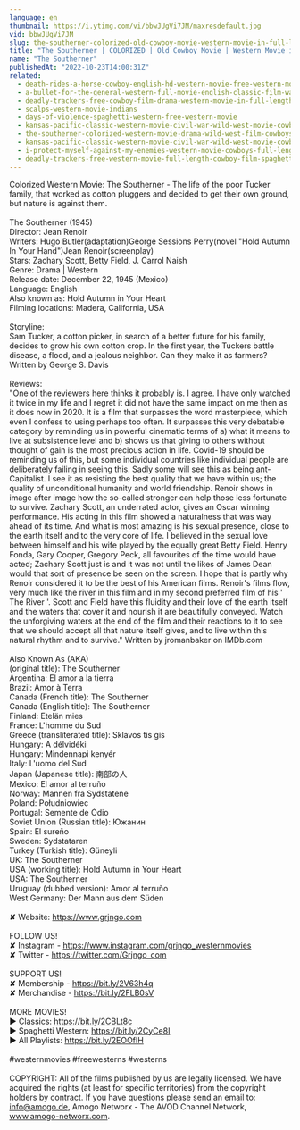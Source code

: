 ```yaml
---
language: en
thumbnail: https://i.ytimg.com/vi/bbwJUgVi7JM/maxresdefault.jpg
vid: bbwJUgVi7JM
slug: the-southerner-colorized-old-cowboy-movie-western-movie-in-full-length
title: "The Southerner | COLORIZED | Old Cowboy Movie | Western Movie in Full Length"
name: "The Southerner"
publishedAt: "2022-10-23T14:00:31Z"
related:
  - death-rides-a-horse-cowboy-english-hd-western-movie-free-western-movies
  - a-bullet-for-the-general-western-full-movie-english-classic-film-watchfree-cowboyfilm
  - deadly-trackers-free-cowboy-film-drama-western-movie-in-full-length
  - scalps-western-movie-indians
  - days-of-violence-spaghetti-western-free-western-movie
  - kansas-pacific-classic-western-movie-civil-war-wild-west-movie-cowboys
  - the-southerner-colorized-western-movie-drama-wild-west-film-cowboys
  - kansas-pacific-classic-western-movie-civil-war-wild-west-movie-cowboys
  - i-protect-myself-against-my-enemies-western-movie-cowboys-full-length-wild-west
  - deadly-trackers-free-western-movie-full-length-cowboy-film-spaghetti-western-free-movie
---
```


Colorized Western Movie: The Southerner - The life of the poor Tucker family, that worked as cotton pluggers and decided to get their own ground, but nature is against them.<br />
<br />
The Southerner (1945)<br />
Director: Jean Renoir<br />
Writers: Hugo Butler(adaptation)George Sessions Perry(novel "Hold Autumn In Your Hand")Jean Renoir(screenplay)<br />
Stars: Zachary Scott, Betty Field, J. Carrol Naish<br />
Genre: Drama | Western<br />
Release date: December 22, 1945 (Mexico)<br />
Language: English<br />
Also known as: Hold Autumn in Your Heart<br />
Filming locations: Madera, California, USA<br />
<br />
Storyline:<br />
Sam Tucker, a cotton picker, in search of a better future for his family, decides to grow his own cotton crop. In the first year, the Tuckers battle disease, a flood, and a jealous neighbor. Can they make it as farmers? Written by George S. Davis<br />
<br />
Reviews:<br />
"One of the reviewers here thinks it probably is. I agree. I have only watched it twice in my life and I regret it did not have the same impact on me then as it does now in 2020. It is a film that surpasses the word masterpiece, which even I confess to using perhaps too often. It surpasses this very debatable category by reminding us in powerful cinematic terms of a) what it means to live at subsistence level and b) shows us that giving to others without thought of gain is the most precious action in life. Covid-19 should be reminding us of this, but some individual countries like individual people are deliberately failing in seeing this. Sadly some will see this as being ant-Capitalist. I see it as resisting the best quality that we have within us; the quality of unconditional humanity and world friendship. Renoir shows in image after image how the so-called stronger can help those less fortunate to survive. Zachary Scott, an underrated actor, gives an Oscar winning performance. His acting in this film showed a naturalness that was way ahead of its time. And what is most amazing is his sexual presence, close to the earth itself and to the very core of life. I believed in the sexual love between himself and his wife played by the equally great Betty Field. Henry Fonda, Gary Cooper, Gregory Peck, all favourites of the time would have acted; Zachary Scott just is and it was not until the likes of James Dean would that sort of presence be seen on the screen. I hope that is partly why Renoir considered it to be the best of his American films. Renoir's films flow, very much like the river in this film and in my second preferred film of his ' The River '. Scott and Field have this fluidity and their love of the earth itself and the waters that cover it and nourish it are beautifully conveyed. Watch the unforgiving waters at the end of the film and their reactions to it to see that we should accept all that nature itself gives, and to live within this natural rhythm and to survive." Written by jromanbaker on IMDb.com<br />
<br />
Also Known As (AKA)<br />
(original title): The Southerner<br />
Argentina: El amor a la tierra<br />
Brazil: Amor à Terra<br />
Canada (French title): The Southerner<br />
Canada (English title): The Southerner<br />
Finland: Etelän mies<br />
France: L'homme du Sud<br />
Greece (transliterated title): Sklavos tis gis<br />
Hungary: A délvidéki<br />
Hungary: Mindennapi kenyér<br />
Italy: L'uomo del Sud<br />
Japan (Japanese title): 南部の人<br />
Mexico: El amor al terruño<br />
Norway: Mannen fra Sydstatene<br />
Poland: Południowiec<br />
Portugal: Semente de Ódio<br />
Soviet Union (Russian title): Южанин<br />
Spain: El sureño<br />
Sweden: Sydstataren<br />
Turkey (Turkish title): Güneyli<br />
UK: The Southerner<br />
USA (working title): Hold Autumn in Your Heart<br />
USA: The Southerner<br />
Uruguay (dubbed version): Amor al terruño<br />
West Germany: Der Mann aus dem Süden<br />
<br />
✘ Website: https://www.grjngo.com<br />
<br />
FOLLOW US!<br />
✘ Instagram - https://www.instagram.com/grjngo_westernmovies<br />
✘ Twitter - https://twitter.com/Grjngo_com<br />
<br />
SUPPORT US!<br />
✘ Membership - https://bit.ly/2V63h4q<br />
✘ Merchandise - https://bit.ly/2FLB0sV<br />
<br />
MORE MOVIES! <br />
► Classics: https://bit.ly/2CBLt8c <br />
► Spaghetti Western: https://bit.ly/2CyCe8I <br />
► All Playlists: https://bit.ly/2EOOfIH <br />
<br />
#westernmovies #freewesterns #westerns<br />
<br />
COPYRIGHT: All of the films published by us are legally licensed. We have acquired the rights (at least for specific territories) from the copyright holders by contract. If you have questions please send an email to: info@amogo.de, Amogo Networx - The AVOD Channel Network, www.amogo-networx.com.